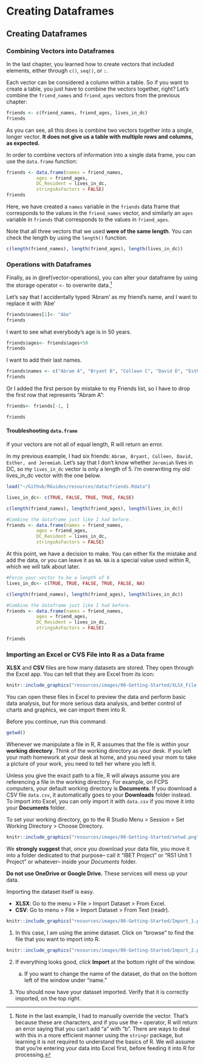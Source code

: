 # Creating Dataframes {#dataframe}

## Creating Dataframes

### Combining Vectors into Dataframes

In the last chapter, you learned how to create vectors that included elements, either through `c()`, `seq()`, or `:`.

Each vector can be considered a column within a table. So if you want to create a table, you just have to combine the vectors together, right? Let's combine the `friend_names` and `friend_ages` vectors from the previous chapter:

```r
friends <- c(friend_names, friend_ages, lives_in_dc)
friends
```

As you can see, all this does is combine two vectors together into a single, longer vector. **It does not give us a table with multiple rows and columns, as expected.**

In order to combine vectors of information into a single data frame, you can use the `data.frame` function:

```r
friends <- data.frame(names = friend_names,
           ages = friend_ages,
           DC_Resident = lives_in_dc,
           stringsAsFactors = FALSE)
friends
```

Here, we have created a `names` variable in the `friends` data frame that corresponds to the values in the `friend_names` vector, and similarly an `ages` variable in `friends` that corresponds to the values in `friend_ages`.

Note that all three vectors that we used **were of the same length**. You can check the length by using the `length()` function.

```r
c(length(friend_names), length(friend_ages), length(lives_in_dc))
```

### Operations with Dataframes

Finally, as in \@ref(vector-operations), you can alter your dataframe by using the storage operator `<-` to overwrite data.[^1]

[^1]: Note in the last example, I had to manually override the vector. That's because these are characters, and if you use the `+` operator, R will return an error saying that you can't add "a" with "b". There are ways to deal with this in a more efficient manner using the `stringr` package, but learning it is not required to understand the basics of R. We will assume that you're entering your data into Excel first, before feeding it into R for processing.

Let's say that I accidentally typed 'Abram' as my friend's name, and I want to replace it with 'Abe'

```r
friends$names[1]<- "Abe"
friends
```

I want to see what everybody's age is in 50 years.

```r
friends$ages<- friends$ages+50
friends
```

I want to add their last names.

```r
friends$names <- c("Abram A", "Bryant B", "Colleen C", "David D", "Esther E", "Jeremiah J")
friends
```

Or I added the first person by mistake to my Friends list, so I have to drop the first row that represents "Abram A":

```r
friends<- friends[-1, ]

friends
```

#### Troubleshooting `data.frame`

If your vectors are not all of equal length, R will return an error.

In my previous example, I had six friends: `Abram, Bryant, Colleen, David, Esther, and Jeremiah`. Let's say that I don't know whether `Jeremiah` lives in DC, so my `lives_in_dc` vector is only a length of 5. I'm overwriting my old lives_in_dc vector with the one below.

```r
load("~/Github/RGuides/resources/data/friends.Rdata")
```

```r

lives_in_dc<- c(TRUE, FALSE, TRUE, TRUE, FALSE)

c(length(friend_names), length(friend_ages), length(lives_in_dc))

#Combine the dataframe just like I had before. 
friends <- data.frame(names = friend_names,
           ages = friend_ages,
           DC_Resident = lives_in_dc,
           stringsAsFactors = FALSE)

```

At this point, we have a decision to make. You can either fix the mistake and add the data, or you can leave it as `NA`. `NA` is a special value used within R, which we will talk about later.

```r
#Force your vector to be a length of 6
lives_in_dc<- c(TRUE, TRUE, FALSE, TRUE, FALSE, NA)

c(length(friend_names), length(friend_ages), length(lives_in_dc))

#Combine the dataframe just like I had before. 
friends <- data.frame(names = friend_names,
           ages = friend_ages,
           DC_Resident = lives_in_dc,
           stringsAsFactors = FALSE)

friends
```

### Importing an Excel or CVS File into R as a Data frame

**XLSX** and **CSV** files are how many datasets are stored. They open through the Excel app. You can tell that they are Excel from its icon:

```r
knitr::include_graphics("resources/images/00-Getting-Started/XLSX_File.png")
```

You can open these files in Excel to preview the data and perform basic data analysis, but for more serious data analysis, and better control of charts and graphics, we can import them into R.

::: rmdtip
Before you continue, run this command:

```r
getwd()
```

Whenever we manipulate a file in R, R assumes that the file is within your **working directory**. Think of the working directory as your desk. If you left your math homework at your desk at home, and you need your mom to take a picture of your work, you need to tell her where you left it.

Unless you give the exact path to a file, R will always assume you are referencing a file in the working directory. For example, on FCPS computers, your default working directory is **Documents**. If you download a CSV file `data.csv`, it automatically goes to your **Downloads** folder instead. To import into Excel, you can only import it with `data.csv` if you move it into your **Documents** folder.

To set your working directory, go to the R Studio Menu \> Session \> Set Working Directory \> Choose Directory.

```r
knitr::include_graphics("resources/images/00-Getting-Started/setwd.png") 
```
:::

We **strongly suggest** that, once you download your data file, you move it into a folder dedicated to that purpose-- call it "IBET Project" or "RS1 Unit 1 Project" or whatever-- inside your *Documents* folder.

::: rmdwarning
**Do not use OneDrive or Google Drive.** These services will mess up your data.
:::

Importing the dataset itself is easy.

-   **XLSX**: Go to the menu \> File \> Import Dataset \> From Excel.
-   **CSV**: Go to menu \> File \> Import Dataset \> From Text (readr).

```r
knitr::include_graphics("resources/images/00-Getting-Started/Import_1.png") 
```

1.  In this case, I am using the anime dataset. Click on "browse" to find the file that you want to import into R.

```r
knitr::include_graphics("resources/images/00-Getting-Started/Import_2.png") 
```

2.  If everything looks good, click **Import** at the bottom right of the window.

    a.  If you want to change the name of the dataset, do that on the bottom left of the window under "name."

3.  You should now have your dataset imported. Verify that it is correctly imported, on the top right.
